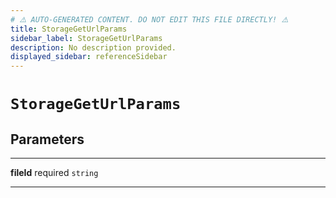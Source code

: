 ```yaml
---
# ⚠️ AUTO-GENERATED CONTENT. DO NOT EDIT THIS FILE DIRECTLY! ⚠️
title: StorageGetUrlParams
sidebar_label: StorageGetUrlParams
description: No description provided.
displayed_sidebar: referenceSidebar
---
```


# `StorageGetUrlParams`

## Parameters

---

**<span className="parameter-name">fileId</span>** <span className="optional-status">required</span> `string`

---
